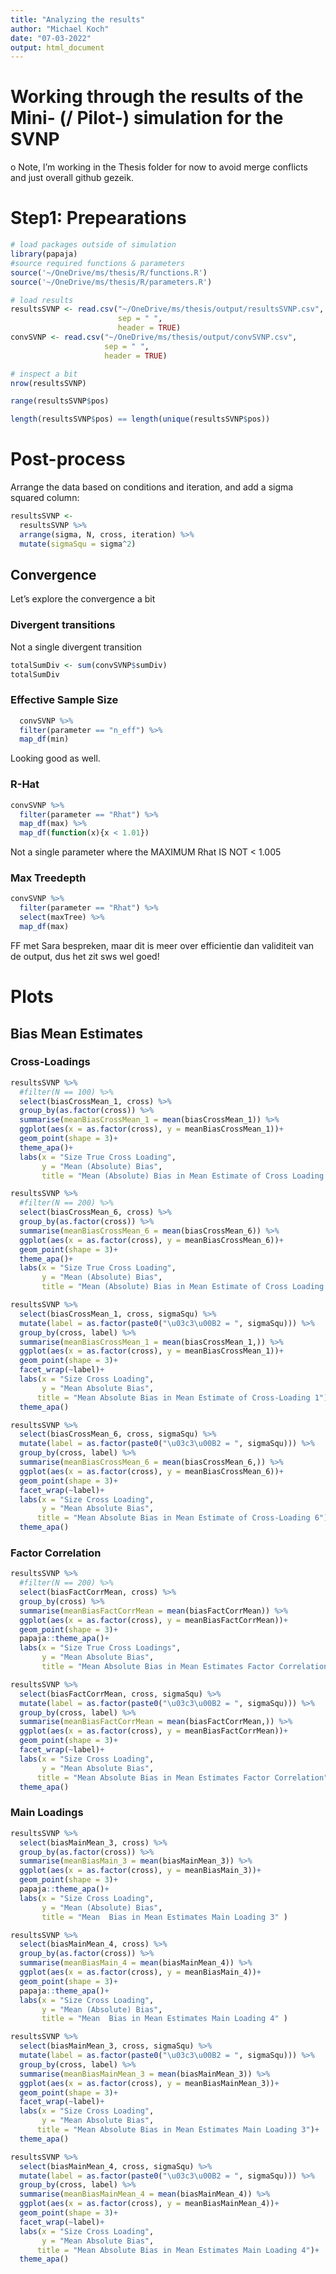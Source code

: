 ```yaml
---
title: "Analyzing the results" 
author: "Michael Koch"
date: "07-03-2022"
output: html_document
---
```


# Working through the results of the Mini- (/ Pilot-) simulation for the SVNP
o
Note, I'm working in the Thesis folder for now to avoid merge conflicts and just overall github gezeik. 

# Step1: Prepearations

```r
# load packages outside of simulation
library(papaja)
#source required functions & parameters
source('~/OneDrive/ms/thesis/R/functions.R')
source('~/OneDrive/ms/thesis/R/parameters.R')
```

```r
# load results
resultsSVNP <- read.csv("~/OneDrive/ms/thesis/output/resultsSVNP.csv", 
                        sep = " ", 
                        header = TRUE)
convSVNP <- read.csv("~/OneDrive/ms/thesis/output/convSVNP.csv",
                     sep = " ",
                     header = TRUE)
```

```r
# inspect a bit
nrow(resultsSVNP)
```

```r
range(resultsSVNP$pos)
```

```r
length(resultsSVNP$pos) == length(unique(resultsSVNP$pos))
```

# Post-process

Arrange the data based on conditions and iteration, and add a sigma squared column:


```r
resultsSVNP <- 
  resultsSVNP %>% 
  arrange(sigma, N, cross, iteration) %>% 
  mutate(sigmaSqu = sigma^2)
```

## Convergence

Let's explore the convergence a bit


### Divergent transitions

Not a single divergent transition

```r
totalSumDiv <- sum(convSVNP$sumDiv)
totalSumDiv 
```

### Effective Sample Size

```r
  convSVNP %>% 
  filter(parameter == "n_eff") %>% 
  map_df(min)
```



Looking good as well. 

### R-Hat

```r
convSVNP %>% 
  filter(parameter == "Rhat") %>% 
  map_df(max) %>% 
  map_df(function(x){x < 1.01})

```

Not a single parameter where the MAXIMUM Rhat IS NOT < 1.005


### Max Treedepth

```r
convSVNP %>% 
  filter(parameter == "Rhat") %>% 
  select(maxTree) %>% 
  map_df(max) 
```

FF met Sara bespreken, maar dit is meer over efficientie dan validiteit van de output, dus het zit sws wel goed!


# Plots


## Bias Mean Estimates 

### Cross-Loadings

```r
resultsSVNP %>% 
  #filter(N == 100) %>% 
  select(biasCrossMean_1, cross) %>%
  group_by(as.factor(cross)) %>% 
  summarise(meanBiasCrossMean_1 = mean(biasCrossMean_1)) %>% 
  ggplot(aes(x = as.factor(cross), y = meanBiasCrossMean_1))+
  geom_point(shape = 3)+
  theme_apa()+
  labs(x = "Size True Cross Loading",
       y = "Mean (Absolute) Bias",
       title = "Mean (Absolute) Bias in Mean Estimate of Cross Loading 1")
```


```r
resultsSVNP %>% 
  #filter(N == 200) %>% 
  select(biasCrossMean_6, cross) %>%
  group_by(as.factor(cross)) %>% 
  summarise(meanBiasCrossMean_6 = mean(biasCrossMean_6)) %>% 
  ggplot(aes(x = as.factor(cross), y = meanBiasCrossMean_6))+
  geom_point(shape = 3)+
  theme_apa()+
  labs(x = "Size True Cross Loading",
       y = "Mean (Absolute) Bias",
       title = "Mean (Absolute) Bias in Mean Estimate of Cross Loading 6")
```

```r
resultsSVNP %>% 
  select(biasCrossMean_1, cross, sigmaSqu) %>%
  mutate(label = as.factor(paste0("\u03c3\u00B2 = ", sigmaSqu))) %>% 
  group_by(cross, label) %>% 
  summarise(meanBiasCrossMean_1 = mean(biasCrossMean_1,)) %>% 
  ggplot(aes(x = as.factor(cross), y = meanBiasCrossMean_1))+
  geom_point(shape = 3)+
  facet_wrap(~label)+
  labs(x = "Size Cross Loading",
       y = "Mean Absolute Bias",
      title = "Mean Absolute Bias in Mean Estimate of Cross-Loading 1")+
  theme_apa()
```


```r
resultsSVNP %>% 
  select(biasCrossMean_6, cross, sigmaSqu) %>%
  mutate(label = as.factor(paste0("\u03c3\u00B2 = ", sigmaSqu))) %>% 
  group_by(cross, label) %>% 
  summarise(meanBiasCrossMean_6 = mean(biasCrossMean_6,)) %>% 
  ggplot(aes(x = as.factor(cross), y = meanBiasCrossMean_6))+
  geom_point(shape = 3)+
  facet_wrap(~label)+
  labs(x = "Size Cross Loading",
       y = "Mean Absolute Bias",
      title = "Mean Absolute Bias in Mean Estimate of Cross-Loading 6")+
  theme_apa()
```

### Factor Correlation

```r
resultsSVNP %>% 
  #filter(N == 200) %>% 
  select(biasFactCorrMean, cross) %>%
  group_by(cross) %>% 
  summarise(meanBiasFactCorrMean = mean(biasFactCorrMean)) %>% 
  ggplot(aes(x = as.factor(cross), y = meanBiasFactCorrMean))+
  geom_point(shape = 3)+
  papaja::theme_apa()+
  labs(x = "Size True Cross Loadings",
       y = "Mean Absolute Bias",
       title = "Mean Absolute Bias in Mean Estimates Factor Correlation")
```

```r
resultsSVNP %>% 
  select(biasFactCorrMean, cross, sigmaSqu) %>%
  mutate(label = as.factor(paste0("\u03c3\u00B2 = ", sigmaSqu))) %>% 
  group_by(cross, label) %>% 
  summarise(meanBiasFactCorrMean = mean(biasFactCorrMean,)) %>% 
  ggplot(aes(x = as.factor(cross), y = meanBiasFactCorrMean))+
  geom_point(shape = 3)+
  facet_wrap(~label)+
  labs(x = "Size Cross Loading",
       y = "Mean Absolute Bias",
      title = "Mean Absolute Bias in Mean Estimates Factor Correlation")+
  theme_apa()
```


### Main Loadings

```r
resultsSVNP %>% 
  select(biasMainMean_3, cross) %>%
  group_by(as.factor(cross)) %>% 
  summarise(meanBiasMain_3 = mean(biasMainMean_3)) %>% 
  ggplot(aes(x = as.factor(cross), y = meanBiasMain_3))+
  geom_point(shape = 3)+
  papaja::theme_apa()+
  labs(x = "Size Cross Loading",
       y = "Mean (Absolute) Bias",
       title = "Mean  Bias in Mean Estimates Main Loading 3" )
```


```r
resultsSVNP %>% 
  select(biasMainMean_4, cross) %>%
  group_by(as.factor(cross)) %>% 
  summarise(meanBiasMain_4 = mean(biasMainMean_4)) %>% 
  ggplot(aes(x = as.factor(cross), y = meanBiasMain_4))+
  geom_point(shape = 3)+
  papaja::theme_apa()+
  labs(x = "Size Cross Loading",
       y = "Mean (Absolute) Bias",
       title = "Mean  Bias in Mean Estimates Main Loading 4" )
```


```r
resultsSVNP %>% 
  select(biasMainMean_3, cross, sigmaSqu) %>%
  mutate(label = as.factor(paste0("\u03c3\u00B2 = ", sigmaSqu))) %>% 
  group_by(cross, label) %>% 
  summarise(meanBiasMainMean_3 = mean(biasMainMean_3)) %>% 
  ggplot(aes(x = as.factor(cross), y = meanBiasMainMean_3))+
  geom_point(shape = 3)+
  facet_wrap(~label)+
  labs(x = "Size Cross Loading",
       y = "Mean Absolute Bias",
      title = "Mean Absolute Bias in Mean Estimates Main Loading 3")+
  theme_apa()
```

```r
resultsSVNP %>% 
  select(biasMainMean_4, cross, sigmaSqu) %>%
  mutate(label = as.factor(paste0("\u03c3\u00B2 = ", sigmaSqu))) %>% 
  group_by(cross, label) %>% 
  summarise(meanBiasMainMean_4 = mean(biasMainMean_4)) %>% 
  ggplot(aes(x = as.factor(cross), y = meanBiasMainMean_4))+
  geom_point(shape = 3)+
  facet_wrap(~label)+
  labs(x = "Size Cross Loading",
       y = "Mean Absolute Bias",
      title = "Mean Absolute Bias in Mean Estimates Main Loading 4")+
  theme_apa()
```




